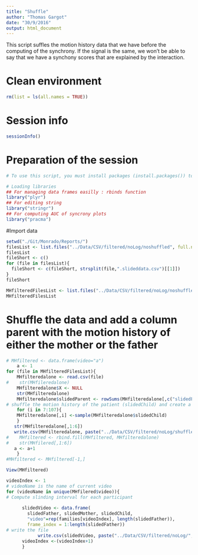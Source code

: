 ```yaml
---
title: "Shuffle"
author: "Thomas Gargot"
date: "30/9/2016"
output: html_document
---
```


This script suffles the motion history data that we have before the computing of the synchrony. 
If the signal is the same, we won't be able to say that we have a synchony scores that are explained by the interaction.

# Clean environment
```r
rm(list = ls(all.names = TRUE))
```

# Session info
```r
sessionInfo()
```

# Preparation of the session
```r
# To use this script, you must install packages (install.packages()) to install these packages if you don't have them.

# Loading libraries
## For managing data frames easilly : rbinds function
library("plyr")
## For editing string
library("stringr")
## For computing AUC of syncrony plots
library("pracma")
```

#Import data
```r
setwd("./Git/Monrado/Reports/")
filesList <- list.files("../Data/CSV/filtered/noLog/noshuffled", full.names=FALSE)
filesList
fileShort <- c()
for (file in filesList){
  fileShort <- c(fileShort, strsplit(file,".slideddata.csv")[[1]])
}
fileShort

MHfilteredFilesList <- list.files("../Data/CSV/filtered/noLog/noshuffled", full.name=TRUE)
MHfilteredFilesList
```

# Shuffle the data and add a column parent with the motion history of either the mother or the father
```r
# MHfiltered <- data.frame(video="a")
    a <- 1
for (file in MHfilteredFilesList){
    MHfilteredalone <- read.csv(file)
#    str(MHfileredalone)
    MHfilteredalone$X <- NULL
    str(MHfilteredalone)
    MHfilteredalone$slidedParent <- rowSums(MHfilteredalone[,c("slidedFather", "slidedMother")], na.rm=TRUE)
# shuffle the motion history of the patient (slidedChild) and create a new column. Repeat the process 100 times
    for (i in 7:107){
    MHfilteredalone[,i] <-sample(MHfilteredalone$slidedChild)
    }
   str(MHfilteredalone[,1:6])
   write.csv(MHfilteredalone, paste("../Data/CSV/filtered/noLog/shuffled/", fileShort[a], ".shuffled.slideddata.csv", sep=""))
#    MHfiltered <- rbind.fill(MHfiltered, MHfilteredalone)
#    str(MHfilered[,1:6])
   a <- a+1
    }
#MHfiltered <- MHfiltered[-1,]

View(MHfiltered)
```

```r
videoIndex <- 1
# videoName is the name of current video
for (videoName in unique(MHfilered$video)){
# Compute slinding interval for each participant
      
      slidedVideo <- data.frame(
        slidedFather, slidedMother, slidedChild, 
        "video"=rep(families[videoIndex], length(slidedFather)), 
        frame_index = 1:length(slidedFather))
# write the file       
            write.csv(slidedVideo, paste("../Data/CSV/filtered/noLog/",videoName, ".slideddata.csv", sep=""))
      videoIndex <-(videoIndex+1)
      }
```

